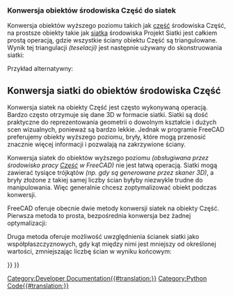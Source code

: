 <languages/>

{{TOCright}}

===Konwersja obiektów środowiska Część do siatek===

Konwersja obiektów wyższego poziomu takich jak [[Part_Workbench/pl|część]] środowiska Część, na prostsze obiekty takie jak [[Mesh_Workbench/pl|siatka]] środowiska Projekt Siatki jest całkiem prostą operacją, gdzie wszystkie ściany obiektu Część są triangulowane. Wynik tej triangulacji ''(teselacji)'' jest następnie używany do skonstruowania siatki:

{{Code|code=
import Mesh

obj = FreeCADGui.Selection.getSelection()[0] # a Part object must be preselected
shp = obj.Shape
faces = []

triangles = shp.tessellate(1) # the number represents the precision of the tessellation
for tri in triangles[1]:
    face = []
    for i in tri:
        face.append(triangles[0][i])
    faces.append(face)

m = Mesh.Mesh(faces)
Mesh.show(m)
}}

Przykład alternatywny:

{{Code|code=
import Mesh
import MeshPart

obj = FreeCADGui.Selection.getSelection()[0] # a Part object must be preselected
shp = obj.Shape

mesh = FreeCAD.ActiveDocument.addObject("Mesh::Feature", "Mesh")
mesh.Mesh = MeshPart.meshFromShape(
        Shape=shp,
        LinearDeflection=0.01,
        AngularDeflection=0.025,
        Relative=False)
}}

==Konwersja siatki do obiektów środowiska Część==

Konwersja siatek na obiekty Część jest często wykonywaną operacją. Bardzo często otrzymuje się dane 3D w formacie siatki. Siatki są dość praktyczne do reprezentowania geometrii o dowolnym kształcie i dużych scen wizualnych, ponieważ są bardzo lekkie. Jednak w programie FreeCAD preferujemy obiekty wyższego poziomu, bryły, które mogą przenosić znacznie więcej informacji i pozwalają na zakrzywione ściany.

Konwersja siatek do obiektów wyższego poziomu ''(obsługiwana przez środowisko pracy [[Part_Workbench/pl|Część]] w FreeCAD)'' nie jest łatwą operacją. Siatki mogą zawierać tysiące trójkątów ''(np. gdy są generowane przez skaner 3D)'', a bryły złożone z takiej samej liczby ścian byłyby niezwykle trudne do manipulowania. Więc generalnie chcesz zoptymalizować obiekt podczas konwersji.

FreeCAD oferuje obecnie dwie metody konwersji siatek na obiekty Część. Pierwsza metoda to prosta, bezpośrednia konwersja bez żadnej optymalizacji:

{{Code|code=
import Mesh
import Part

mesh = Mesh.createTorus()
shape = Part.Shape()
shape.makeShapeFromMesh(mesh.Topology, 0.05) # the second arg is the tolerance for sewing
solid = Part.makeSolid(shape)
Part.show(solid)
}}

Druga metoda oferuje możliwość uwzględnienia ścianek siatki jako współpłaszczyznowych, gdy kąt między nimi jest mniejszy od określonej wartości, zmniejszając liczbę ścian w wyniku końcowym:

{{Code|code=
import Mesh
import Part
import MeshPart

obj = FreeCADGui.Selection.getSelection()[0] # a Mesh object must be preselected
mesh = obj.Mesh
segments = mesh.getPlanarSegments(0.00001) # use rather strict tolerance here
faces = []

for i in segments:
    if len(i) > 0:
        # a segment can have inner holes
        wires = MeshPart.wireFromSegment(mesh, i)
        # we assume that the exterior boundary is that one with the biggest bounding box
        if len(wires) > 0:
            ext = None
            max_length=0
            for i in wires:
                if i.BoundBox.DiagonalLength > max_length:
                    max_length = i.BoundBox.DiagonalLength
                    ext = i

            wires.remove(ext)
            # all interior wires mark a hole and must reverse their orientation, otherwise Part.Face fails
            for i in wires:
                i.reverse()

            # make sure that the exterior wires comes as first in the list
            wires.insert(0, ext)
            faces.append(Part.Face(wires))

solid = Part.Solid(Part.Shell(faces))
Part.show(solid)
}}


{{Powerdocnavi{{#translation:}}}}
[[Category:Developer Documentation{{#translation:}}]]
[[Category:Python Code{{#translation:}}]]
{{Mesh Tools navi{{#translation:}}}}
